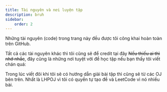 ```yaml
---
title: Tài nguyên và nơi luyện tập
description: bruh
sidebar:
    order: 2
---
```


Những tài nguyên (code) trong trang này đều được tôi công khai hoàn toàn trên GitHub.

Tất cả các tài nguyên khác thì tôi cũng sẽ để credit tại đây ~~Nếu thiếu ai thì nhớ nhắc~~, đây cũng là những nơi tuyệt vời để học tập nếu bạn thấy tôi viết chán quá:

<CardGrid>
    <LinkCard title="W3Schools" href="https://www.w3schools.com" description="Một nơi đủ tuyệt vời để tìm hiểu về các ngôn ngữ lập trình"/>
    <LinkCard title="Tài liệu Khoa Mạng" href="https://svuit.org/mmtt/docs/MonHocDaiCuong/it001.html" description="Xin cảm ơn rất nhiều" />
    <LinkCard title="VNOI Wiki" href="https://wiki.vnoi.info" description="Bạn muốn có giải này nọ trong lập trình thi đấu? Ừ cày đi" />
    <LinkCard title="Le Hong Phong Online Judge" href="https://lhpoj.io.vn" description="Cái này cũng có tôi trong đó nên tôi sẽ coi như là quảng cáo" />
    <LinkCard title="Codeforces" href="https://codeforces.com" description="OJ với cộng đồng lớn nên bạn sẽ được học hỏi nhiều ở đây" />
    <LinkCard title="LeetCode" href="https://leetcode.com" description="Một OJ mà các nhà tuyển dụng hay check để biết bạn có trình độ problem solving hay không" />
</CardGrid>

Trong lúc viết đôi khi tôi sẽ có hướng dẫn giải bài tập thì cũng sẽ từ các OJ bên trên. Nhất là LHPOJ vì tôi có quyền tự tạo đề và LeetCode vì nó nhiều bài.